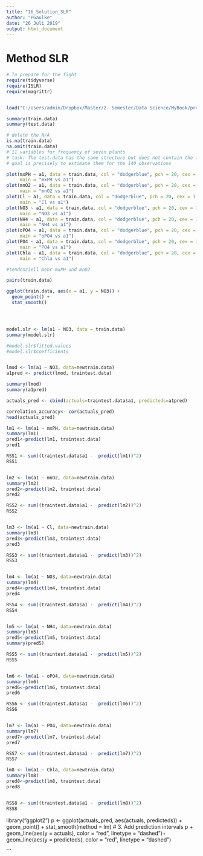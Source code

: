 ```yaml
---
title: "16_Solution_SLR"
author: "PGaulke"
date: "26 Juli 2019"
output: html_document
---
```


# Method SLR

```r
# To prepare for the fight
require(tidyverse)
require(ISLR)
require(magrittr)


load("C:/Users/admin/Dropbox/Master/2. Semester/Data Science/MyBook/project_data.Rdata")

summary(train.data)
summary(test.data)

# delete the N/A
is.na(train.data)
na.omit(train.data)
# 11 variables for frequency of seven plants
# task: The test.data has the same structure but does not contain the frequencies for each of the 7 plants. Your
# goal is precisely to estimate them for the 140 observations


```


```r
plot(mxPH ~ a1, data = train.data, col = "dodgerblue", pch = 20, cex = 1.5,
     main = "mxPH vs a1")
plot(mnO2 ~ a1, data = train.data, col = "dodgerblue", pch = 20, cex = 1.5,
     main = "mnO2 vs a1")
plot(Cl ~ a1, data = train.data, col = "dodgerblue", pch = 20, cex = 1.5,
     main = "Cl vs a1")
plot(NO3 ~ a1, data = train.data, col = "dodgerblue", pch = 20, cex = 1.5,
     main = "NO3 vs a1")
plot(NH4 ~ a1, data = train.data, col = "dodgerblue", pch = 20, cex = 1.5,
     main = "NH4 vs a1")
plot(oPO4 ~ a1, data = train.data, col = "dodgerblue", pch = 20, cex = 1.5,
     main = "oPO4 vs a1")
plot(PO4 ~ a1, data = train.data, col = "dodgerblue", pch = 20, cex = 1.5,
     main = "PO4 vs a1")
plot(Chla ~ a1, data = train.data, col = "dodgerblue", pch = 20, cex = 1.5,
     main = "Chla vs a1")

#tendenziell mehr mxPH und mnO2

pairs(train.data)

```

```r

ggplot(train.data, aes(x = a1, y = NO3)) +
  geom_point() +
  stat_smooth()




model.slr <- lm(a1 ~ NO3, data = train.data)
summary(model.slr)

#model.slr$fitted.values
#model.slr$coefficients



```

```r

lmod <- lm(a1 ~ NO3, data=newtrain.data)
a1pred <- predict(lmod, traintest.data)

summary(lmod)
summary(a1pred)

actuals_pred <- cbind(actuals=traintest.data$a1, predicteds=a1pred)

correlation_accuracy<- cor(actuals_pred)
head(actuals_pred)
```

```r
lm1 <- lm(a1 ~ mxPH, data=newtrain.data)
summary(lm1)
pred1<-predict(lm1, traintest.data)
pred1

RSS1 <- sum((traintest.data$a1 -  predict(lm1))^2)
RSS1


lm2 <- lm(a1 ~ mnO2, data=newtrain.data)
summary(lm2)
pred2<-predict(lm2, traintest.data)
pred2

RSS2 <- sum((traintest.data$a1 -  predict(lm2))^2)
RSS2


lm3 <- lm(a1 ~ Cl, data=newtrain.data)
summary(lm3)
pred3<-predict(lm3, traintest.data)
pred3

RSS3 <- sum((traintest.data$a1 -  predict(lm3))^2)
RSS3


lm4 <- lm(a1 ~ NO3, data=newtrain.data)
summary(lm4)
pred4<-predict(lm4, traintest.data)
pred4

RSS4 <- sum((traintest.data$a1 -  predict(lm4))^2)
RSS4


lm5 <- lm(a1 ~ NH4, data=newtrain.data)
summary(lm5)
pred5<-predict(lm5, traintest.data)
summary(pred5)

RSS5 <- sum((traintest.data$a1 -  predict(lm5))^2)
RSS5


lm6 <- lm(a1 ~ oPO4, data=newtrain.data)
summary(lm6)
pred6<-predict(lm6, traintest.data)
pred6

RSS6 <- sum((traintest.data$a1 -  predict(lm6))^2)
RSS6


lm7 <- lm(a1 ~ PO4, data=newtrain.data)
summary(lm7)
pred7<-predict(lm7, traintest.data)
pred7

RSS7 <- sum((traintest.data$a1 -  predict(lm7))^2)
RSS7

lm8 <- lm(a1 ~ Chla, data=newtrain.data)
summary(lm8)
pred8<-predict(lm8, traintest.data)
pred8


RSS8 <- sum((traintest.data$a1 -  predict(lm8))^2)
RSS8

```

library("ggplot2")
p <- ggplot(actuals_pred, aes(actuals, predicteds)) +
  geom_point() +
  stat_smooth(method = lm)
# 3. Add prediction intervals
p + geom_line(aes(y = actuals), color = "red", linetype = "dashed")+
    geom_line(aes(y = predicteds), color = "red", linetype = "dashed")



```
